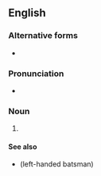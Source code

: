 {{also|rhb}}
==English==

===Alternative forms===
* {{l|en|rhb}}

===Pronunciation===
* {{audio|en-au-RHB.ogg|Audio (AU)|lang=en}}

===Noun===
{{en-noun}}

# {{lb|en|cricket}} {{init of|lang=en|[[right-handed]] [[batsman]]}}

====See also====
* {{l|en|LHB}} (left-handed batsman)